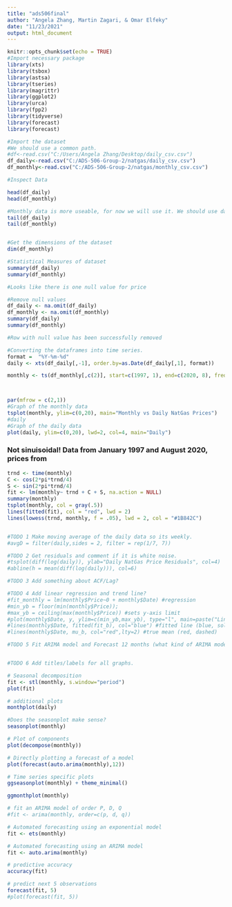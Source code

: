 ```yaml
---
title: "ads506final"
author: "Angela Zhang, Martin Zagari, & Omar Elfeky"
date: "11/23/2021"
output: html_document
---
```


```r
knitr::opts_chunk$set(echo = TRUE)
#Import necessary package
library(xts) 
library(tsbox)
library(astsa) 
library(tseries)
library(magrittr)
library(ggplot2)
library(urca)
library(fpp2)
library(tidyverse)
library(forecast)
library(forecast)
```

```r
#Import the dataset
#We should use a common path.
#df<-read.csv("C:/Users/Angela Zhang/Desktop/daily_csv.csv")
df_daily<-read.csv("C:/ADS-506-Group-2/natgas/daily_csv.csv")
df_monthly<-read.csv("C:/ADS-506-Group-2/natgas/monthly_csv.csv")

#Inspect Data

head(df_daily)
head(df_monthly)

#Monthly data is more useable, for now we will use it. We should use daily data if we will use smoothing.
tail(df_daily)
tail(df_monthly)


#Get the dimensions of the dataset
dim(df_monthly)

#Statistical Measures of dataset
summary(df_daily)
summary(df_monthly)

#Looks like there is one null value for price

#Remove null values
df_daily <- na.omit(df_daily)
df_monthly <- na.omit(df_monthly)
summary(df_daily)
summary(df_monthly)

#Row with null value has been successfully removed

#Converting the dataframes into time series.
format =  "%Y-%m-%d"
daily <- xts(df_daily[,-1], order.by=as.Date(df_daily[,1], format))

monthly <- ts(df_monthly[,c(2)], start=c(1997, 1), end=c(2020, 8), frequency=12)



par(mfrow = c(2,1))
#Graph of the monthly data
tsplot(monthly, ylim=c(0,20), main="Monthly vs Daily NatGas Prices")
#daily
#Graph of the daily data
plot(daily, ylim=c(0,20), lwd=2, col=4, main="Daily")

```


### Not sinuisoidal! Data from January 1997 and August 2020, prices from
```r
trnd <- time(monthly)
C <- cos(2*pi*trnd/4)
S <- sin(2*pi*trnd/4)
fit <- lm(monthly~ trnd + C + S, na.action = NULL)
summary(monthly)
tsplot(monthly, col = gray(.5))
lines(fitted(fit), col = "red", lwd = 2)
lines(lowess(trnd, monthly, f = .05), lwd = 2, col = "#1B842C")


#TODO 1 Make moving average of the daily data so its weekly.
#avgD = filter(daily,sides = 2, filter = rep(1/7, 7))

#TODO 2 Get residuals and comment if it is white noise.
#tsplot(diff(log(daily)), ylab="Daily NatGas Price Residuals", col=4)
#abline(h = mean(diff(log(daily))), col=6)

#TODO 3 Add something about ACF/Lag?

#TODO 4 Add linear regression and trend line?
#fit_monthly = lm(monthly$Price~0 + monthly$Date) #regression
#min_yb = floor(min(monthly$Price)); 
#max_yb = ceiling(max(monthly$Price)) #sets y-axis limit
#plot(monthly$Date, y, ylim=c(min_yb,max_yb), type="l", main=paste("Linear Trend Plus Noise Series: ",i)) #plots
#lines(monthly$Date, fitted(fit_b), col="blue") #fitted line (blue, solid)
#lines(monthly$Date, mu_b, col="red",lty=2) #true mean (red, dashed)

#TODO 5 Fit ARIMA model and Forecast 12 months (what kind of ARIMA model? what values of p,q,d?)


#TODO 6 Add titles/labels for all graphs.

```
```r
# Seasonal decomposition
fit <- stl(monthly, s.window="period")
plot(fit)

# additional plots
monthplot(daily)

#Does the seasonplot make sense?
seasonplot(monthly)
```

```r
# Plot of components
plot(decompose(monthly)) 

# Directly plotting a forecast of a model
plot(forecast(auto.arima(monthly),12))

# Time series specific plots
ggseasonplot(monthly) + theme_minimal()

ggmonthplot(monthly)
```
```r
# fit an ARIMA model of order P, D, Q
#fit <- arima(monthly, order=c(p, d, q))

# Automated forecasting using an exponential model
fit <- ets(monthly)

# Automated forecasting using an ARIMA model
fit <- auto.arima(monthly)

# predictive accuracy
accuracy(fit)

# predict next 5 observations
forecast(fit, 5)
#plot(forecast(fit, 5))
```

